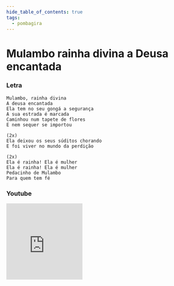 ```yaml
---
hide_table_of_contents: true
tags:
  - pombagira
---
```


# Mulambo rainha divina a Deusa encantada

### Letra

```text
Mulambo, rainha divina
A deusa encantada
Ela tem no seu gongá a segurança
A sua estrada é marcada
Caminhou num tapete de flores
E nem sequer se importou

(2x)
Ela deixou os seus súditos chorando
E foi viver no mundo da perdição

(2x)
Ela é rainha! Ela é mulher
Ela é rainha! Ela é mulher
Pedacinho de Mulambo
Para quem tem fé
```

### Youtube

<iframe
  width="200"
  height="200"
  src="https://www.youtube.com/embed/EDwDjisHkJQ"
  title="YouTube video player"
  frameborder="0"
  allow="accelerometer; autoplay; clipboard-write; encrypted-media; gyroscope; picture-in-picture; web-share"
  referrerpolicy="strict-origin-when-cross-origin"
  allowfullscreen
></iframe>
